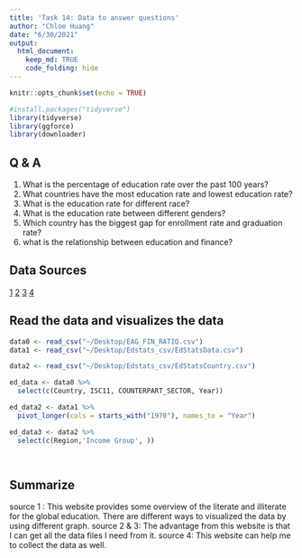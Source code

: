 ```yaml
---
title: 'Task 14: Data to answer questions'
author: "Chloe Huang"
date: "6/30/2021"
output: 
  html_document: 
    keep_md: TRUE
    code_folding: hide
---
```


```r
knitr::opts_chunk$set(echo = TRUE)
```

```r

#install.packages("tidyverse") 
library(tidyverse)
library(ggforce)
library(downloader)
```
## Q & A

1. What is the percentage of education rate over the past 100 years?
2. What countries have the most education rate and lowest education rate?
3. What is the education rate for different race?
4. What is the education rate between different genders?
5. Which country has the biggest gap for enrollment rate and graduation rate?
6. what is the relationship between education and finance? 


## Data Sources

[1](https://ourworldindata.org/global-education)
[2](https://datacatalog.worldbank.org/dataset/education-statistics)
[3](https://data.worldbank.org/topic/4)
[4](https://www.oecd-ilibrary.org/education/data/education-at-a-glance_eag-data-en)

## Read the data and visualizes the data

```r
data0 <- read_csv("~/Desktop/EAG_FIN_RATIO.csv")
data1 <- read_csv("~/Desktop/Edstats_csv/EdStatsData.csv")

data2 <- read_csv("~/Desktop/Edstats_csv/EdStatsCountry.csv")
```

```r

ed_data <- data0 %>%
  select(c(Country, ISC11, COUNTERPART_SECTOR, Year))

ed_data2 <- data1 %>%
  pivot_longer(cols = starts_with("1970"), names_to = "Year")

ed_data3 <- data2 %>%
  select(c(Region,'Income Group', ))

  
```

## Summarize 

source 1 : This website provides some overview of the literate and illiterate for the global education. There are different ways to visualized the data by using different graph. 
source 2 & 3: The advantage from this website is that I can get all the data files I need from it. 
source 4: This website can help me to collect the data as well. 

